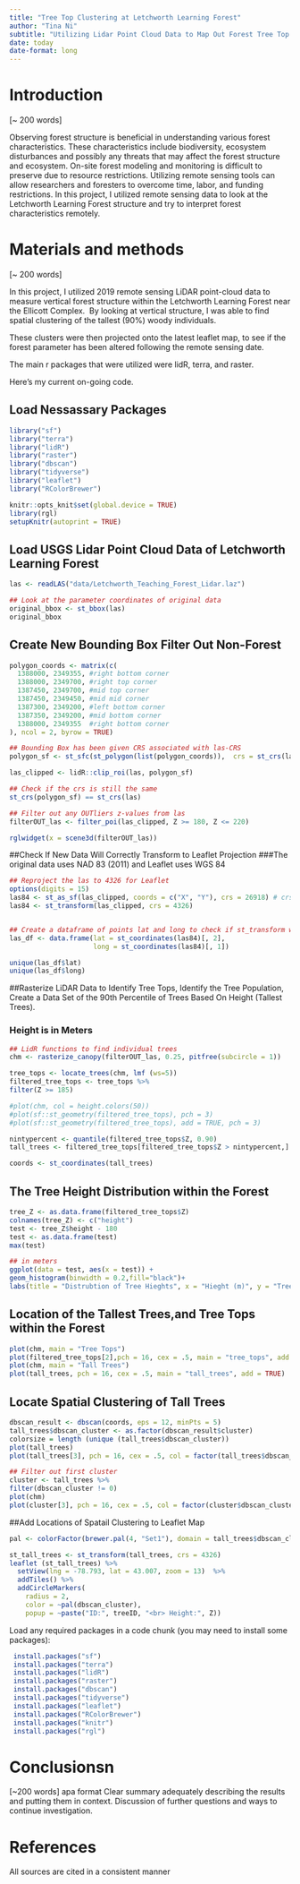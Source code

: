 ```yaml
---
title: "Tree Top Clustering at Letchworth Learning Forest"
author: "Tina Ni"
subtitle: "Utilizing Lidar Point Cloud Data to Map Out Forest Tree Top Clustering"
date: today
date-format: long
---
```


# Introduction

\[\~ 200 words\]

Observing forest structure is beneficial in understanding various forest characteristics. These characteristics include biodiversity, ecosystem disturbances and possibly any threats that may affect the forest structure and ecosystem. On-site forest modeling and monitoring is difficult to preserve due to resource restrictions. Utilizing remote sensing tools can allow researchers and foresters to overcome time, labor, and funding restrictions. In this project, I utilized remote sensing data to look at the Letchworth Learning Forest structure and try to interpret forest characteristics remotely.

# Materials and methods

\[\~ 200 words\]

In this project, I utilized 2019 remote sensing LiDAR point-cloud data to measure vertical forest structure within the Letchworth Learning Forest near the Ellicott Complex.  By looking at vertical structure, I was able to find spatial clustering of the tallest (90%) woody individuals.

These clusters were then projected onto the latest leaflet map, to see if the forest parameter has been altered following the remote sensing date.

The main r packages that were utilized were lidR, terra, and raster.

Here's my current on-going code.

## Load Nessassary Packages
```r
library("sf")
library("terra")
library("lidR")
library("raster")
library("dbscan")
library("tidyverse")
library("leaflet")
library("RColorBrewer")
```
```r
knitr::opts_knit$set(global.device = TRUE)
library(rgl)
setupKnitr(autoprint = TRUE)
```

## Load USGS  Lidar Point Cloud Data of Letchworth Learning Forest
```r
las <- readLAS("data/Letchworth_Teaching_Forest_Lidar.laz")

## Look at the parameter coordinates of original data
original_bbox <- st_bbox(las)
original_bbox
```

## Create New Bounding Box Filter Out Non-Forest
```r
polygon_coords <- matrix(c(
  1388000, 2349355, #right bottom corner
  1388000, 2349700, #right top corner
  1387450, 2349700, #mid top corner
  1387450, 2349450, #mid mid corner
  1387300, 2349200, #left bottom corner
  1387350, 2349200, #mid bottom corner
  1388000, 2349355  #right bottom corner
), ncol = 2, byrow = TRUE)

## Bounding Box has been given CRS associated with las-CRS 
polygon_sf <- st_sfc(st_polygon(list(polygon_coords)),  crs = st_crs(las))
```
```r
las_clipped <- lidR::clip_roi(las, polygon_sf)

## Check if the crs is still the same
st_crs(polygon_sf) == st_crs(las)

## Filter out any OUTliers z-values from las
filterOUT_las <- filter_poi(las_clipped, Z >= 180, Z <= 220)

rglwidget(x = scene3d(filterOUT_las))
```

##Check If New Data Will Correctly Transform to Leaflet Projection
###The original data uses NAD 83 (2011) and Leaflet uses WGS 84
```r
## Reproject the las to 4326 for Leaflet
options(digits = 15)
las84 <- st_as_sf(las_clipped, coords = c("X", "Y"), crs = 26918) # crs was NAD83(2011)
las84 <- st_transform(las_clipped, crs = 4326)


## Create a dataframe of points lat and long to check if st_transform worked  
las_df <- data.frame(lat = st_coordinates(las84)[, 2],
                     long = st_coordinates(las84)[, 1])

unique(las_df$lat)
unique(las_df$long)
```
##Rasterize LiDAR Data to Identify Tree Tops, Identify the Tree Population, Create a Data Set of the 90th Percentile of Trees Based On Height (Tallest Trees).

### Height is in Meters
```r
## LidR functions to find individual trees
chm <- rasterize_canopy(filterOUT_las, 0.25, pitfree(subcircle = 1))

tree_tops <- locate_trees(chm, lmf (ws=5))
filtered_tree_tops <- tree_tops %>%
filter(Z >= 185)

#plot(chm, col = height.colors(50))
#plot(sf::st_geometry(filtered_tree_tops), pch = 3)
#plot(sf::st_geometry(filtered_tree_tops), add = TRUE, pch = 3)

nintypercent <- quantile(filtered_tree_tops$Z, 0.90)
tall_trees <- filtered_tree_tops[filtered_tree_tops$Z > nintypercent,]

coords <- st_coordinates(tall_trees)
```
## The Tree Height Distribution within the Forest
```r
tree_Z <- as.data.frame(filtered_tree_tops$Z)
colnames(tree_Z) <- c("height")
test <- tree_Z$height - 180
test <- as.data.frame(test)
max(test)

## in meters
ggplot(data = test, aes(x = test)) +
geom_histogram(binwidth = 0.2,fill="black")+
labs(title = "Distrubtion of Tree Hieghts", x = "Hieght (m)", y = "Tree Count" )
```
## Location of the Tallest Trees,and Tree Tops within the Forest
```r
plot(chm, main = "Tree Tops")
plot(filtered_tree_tops[2],pch = 16, cex = .5, main = "tree_tops", add = TRUE)
plot(chm, main = "Tall Trees")
plot(tall_trees, pch = 16, cex = .5, main = "tall_trees", add = TRUE)
```
## Locate Spatial Clustering of Tall Trees
```r
dbscan_result <- dbscan(coords, eps = 12, minPts = 5)  
tall_trees$dbscan_cluster <- as.factor(dbscan_result$cluster)
colorsize = length (unique (tall_trees$dbscan_cluster))
plot(tall_trees)
plot(tall_trees[3], pch = 16, cex = .5, col = factor(tall_trees$dbscan_cluster))

## Filter out first cluster
cluster <- tall_trees %>%
filter(dbscan_cluster != 0)
plot(chm)
plot(cluster[3], pch = 16, cex = .5, col = factor(cluster$dbscan_cluster), main = "Tree Clusters", add = TRUE)

```
##Add Locations of Spatail Clustering to Leaflet Map 
```r
pal <- colorFactor(brewer.pal(4, "Set1"), domain = tall_trees$dbscan_cluster)

st_tall_trees <- st_transform(tall_trees, crs = 4326)
leaflet (st_tall_trees) %>%
  setView(lng = -78.793, lat = 43.007, zoom = 13)  %>%
  addTiles() %>%
  addCircleMarkers(
    radius = 2,
    color = ~pal(dbscan_cluster),
    popup = ~paste("ID:", treeID, "<br> Height:", Z))

```

Load any required packages in a code chunk (you may need to install some packages):

```r
 install.packages("sf")
 install.packages("terra")
 install.packages("lidR")
 install.packages("raster")
 install.packages("dbscan")
 install.packages("tidyverse")
 install.packages("leaflet")
 install.packages("RColorBrewer")
 install.packages("knitr")
 install.packages("rgl")
```

# Conclusionsn

\[\~200 words\]
apa format
Clear summary adequately describing the results and putting them in context. Discussion of further questions and ways to continue investigation.

# References

All sources are cited in a consistent manner
